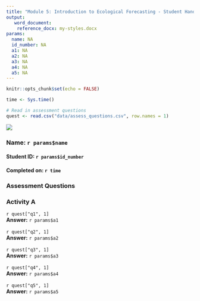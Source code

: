 ```yaml
---
title: "Module 5: Introduction to Ecological Forecasting - Student Handout"
output: 
   word_document:
    reference_docx: my-styles.docx
params:
  name: NA
  id_number: NA
  a1: NA
  a2: NA
  a3: NA
  a4: NA
  a5: NA
---
```


```r
knitr::opts_chunk$set(echo = FALSE)
```
```r
time <- Sys.time()

# Read in assessment questions
quest <- read.csv("data/assess_questions.csv", row.names = 1)


```

![](www/report-header.png)


### Name: `r params$name`  
#### Student ID: `r params$id_number`  
#### Completed on: `r time`

### Assessment Questions
### Activity A
`r quest["q1", 1]`  
**Answer:** `r params$a1`  
\
`r quest["q2", 1]`  
**Answer:** `r params$a2`  
\
`r quest["q3", 1]`  
**Answer:** `r params$a3`  
\
`r quest["q4", 1]`  
**Answer:** `r params$a4`  
\
`r quest["q5", 1]`  
**Answer:** `r params$a5`  
\


